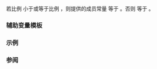 {{cpp/title|ratio_less_equal}}
{{cpp/numeric/ratio/navbar}}
{{ddcl|header=ratio|since=c++11|1=
template&lt; class R1, class R2 &gt;
struct ratio_less_equal : std::integral_constant&lt;bool, /* 见下文 */&gt; { };
}}

若比例 {{tt|R1}} 小于或等于比例 {{tt|R2}}，则提供的成员常量 {{c|value}} 等于 {{c|true}}。否则 {{c|value}} 等于 {{c|false}}。

===辅助变量模板===
{{ddcl|since=c++17|1=
template&lt; class R1, class R2 &gt;
constexpr bool ratio_less_equal_v = ratio_less_equal&lt;R1, R2&gt;::value;
}}

{{cpp/types/integral_constant/inherit| {{c|1=R1::num * R2::den &lt;= R2::num * R1::den}} 或避免溢出的等价表达式，}}

===示例===
{{example
|code=
#include &lt;iostream&gt;
#include &lt;ratio&gt;

int main()
{
    static_assert(std::ratio_less_equal&lt;std::ratio&lt;1, 2&gt;, std::ratio&lt;3, 4&gt;&gt;::value,
                  "1/2 &lt;= 3/4");

    if (std::ratio_less_equal&lt;std::ratio&lt;10,11&gt;, std::ratio&lt;11,12&gt;&gt;::value)
        std::cout &lt;&lt; "10/11 &lt;= 11/12" "\n";

    static_assert(std::ratio_less_equal_v&lt;std::ratio&lt;10, 11&gt;, std::ratio&lt;11, 12&gt;&gt;);

    if constexpr (std::ratio_less_equal_v&lt;std::ratio&lt;10, 11&gt;, std::ratio&lt;11, 12&gt;&gt;)
        std::cout &lt;&lt; "11/12 &lt;= 12/13" "\n";
}
|output=
10/11 &lt;= 11/12
11/12 &lt;= 12/13
}}

===参阅===
{{dsc begin}}
{{dsc inc|cpp/numeric/ratio/dsc ratio_equal}}
{{dsc inc|cpp/numeric/ratio/dsc ratio_not_equal}}
{{dsc end}}

{{langlinks|de|en|es|fr|it|ja|pt|ru}}